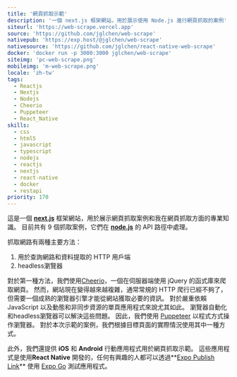 ```yaml
---
title: '網頁抓取示範'
description: '一個 next.js 框架網站，用於展示使用 Node.js 進行網頁抓取的案例'
siteurl: 'https://web-scrape.vercel.app'
source: 'https://github.com/jglchen/web-scrape'
nativepub: 'https://exp.host/@jglchen/web-scrape'
nativesource: 'https://github.com/jglchen/react-native-web-scrape'
docker: 'docker run -p 3000:3000 jglchen/web-scrape'
siteimg: 'pc-web-scrape.png'
mobileimg: 'm-web-scrape.png'
locale: 'zh-tw'
tags:
  - Reactjs
  - Nextjs
  - Nodejs
  - Cheerio
  - Puppeteer
  - React_Native
skills:
  - css
  - html5
  - javascript
  - typescript
  - nodejs
  - reactjs
  - nextjs
  - react-native
  - docker
  - restapi
priority: 170
---
```


這是一個 **[next.js](https://nextjs.org/)** 框架網站，用於展示網頁抓取案例和我在網頁抓取方面的專業知識。 目前共有 9 個抓取案例，它們在 **[node.js](https://nodejs.org/en/)** 的 API 路徑中處理。

抓取網路有兩種主要方法： 
1. 用於查詢網路和資料提取的 HTTP 用戶端
2. headless瀏覽器

對於第一種方法，我們使用[Cheerio](https://www.npmjs.com/package/cheerio)，一個在伺服器端使用 jQuery 的函式庫來爬取網頁。 然而，網站現在變得越來越複雜，通常常規的 HTTP 爬行已經不夠了，但需要一個成熟的瀏覽器引擎才能從網站獲取必要的資訊。 對於嚴重依賴 JavaScript 以及動態和非同步資源的單頁應用程式來說尤其如此。 瀏覽器自動化和headless瀏覽器可以解決這些問題。 因此，我們使用 [Puppeteer](https://pptr.dev/) 以程式方式操作瀏覽器。 對於本次示範的案例，我們根據目標頁面的實際情況使用其中一種方式。

此外，我們還提供 **iOS** 和 **Android** 行動應用程式用於網頁抓取示範。 這些應用程式是使用**React Native** 開發的，任何有興趣的人都可以透過**[Expo Publish Link](https://exp.host/@jglchen/web-scrape)** 使用 [Expo Go](https://expo.dev/client) 測試應用程式。
